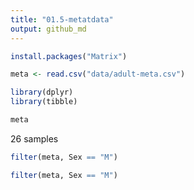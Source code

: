 ```yaml
---
title: "01.5-metatdata"
output: github_md
---
```

```r
install.packages("Matrix")
```





```r
meta <- read.csv("data/adult-meta.csv")
```



```r
library(dplyr)
library(tibble)
```



```r
meta
```

26 samples 

```r
filter(meta, Sex == "M") 
```

```r
filter(meta, Sex == "M") 
```

